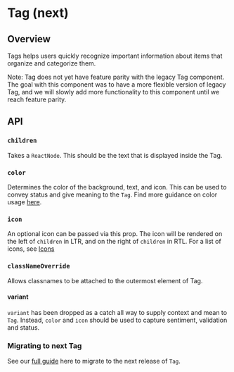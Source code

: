
<Meta of={TagStories} />

# Tag (next)

<ResourceLinks
  sourceCode="https://github.com/cultureamp/kaizen-design-system/tree/main/packages/components/src/__next__/Tag"
  designGuidelines="https://cultureamp.atlassian.net/wiki/spaces/DesignSystem/pages/3293283155/Tag"
/>

<KAIOInstallation exportNames="Tag" isNext />

## Overview

Tags helps users quickly recognize important information about items that organize and categorize them.

Note: Tag does not yet have feature parity with the legacy Tag component. The goal with this
component was to have a more flexible version of legacy Tag, and we will slowly add more functionality
to this component until we reach feature parity.

## API

<Canvas of={TagStories.Playground} />
<Controls of={TagStories.Playground} />

### `children`

Takes a `ReactNode`. This should be the text that is displayed inside the Tag.

<Canvas of={TagStories.Children} />

### `color`

Determines the color of the background, text, and icon. This can be used to convey status and give meaning to the `Tag`. Find more guidance on color usage [here](https://cultureamp.atlassian.net/wiki/spaces/DesignSystem/pages/3064857902/Color).

<Canvas of={TagStories.Color} />

### `icon`

An optional icon can be passed via this prop. The icon will be rendered on the left of `children`
in LTR, and on the right of `children` in RTL. For a list of icons, see [Icons](?path=/story/components-icons--sticker-sheet-default)

<Canvas of={TagStories.IconStory} />

### `classNameOverride`

Allows classnames to be attached to the outermost element of Tag.

<Canvas of={TagStories.ClassNameOverride} />

#### variant

`variant` has been dropped as a catch all way to supply context and mean to `Tag`. Instead, `color` and `icon` should be used to capture sentiment, validation and status.

### Migrating to next Tag

See our [full guide](?path=/docs/components-tag-next-tag-migration-guide--docs) here to migrate to the next release of `Tag`.
